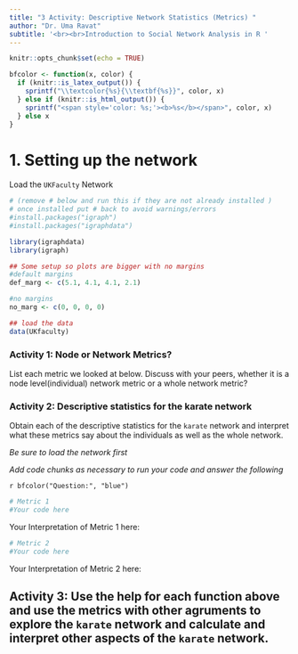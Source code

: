 ```yaml
---
title: "3 Activity: Descriptive Network Statistics (Metrics) "
author: "Dr. Uma Ravat"
subtitle: '<br><br>Introduction to Social Network Analysis in R '
---
```


```r
knitr::opts_chunk$set(echo = TRUE)
```

```r
bfcolor <- function(x, color) {
  if (knitr::is_latex_output()) {
    sprintf("\\textcolor{%s}{\\textbf{%s}}", color, x)
  } else if (knitr::is_html_output()) {
    sprintf("<span style='color: %s;'><b>%s</b></span>", color, x)
  } else x
}
```


# 1. Setting up the network 

Load the `UKFaculty` Network

```r
# (remove # below and run this if they are not already installed )
# once installed put # back to avoid warnings/errors
#install.packages("igraph")
#install.packages("igraphdata")

library(igraphdata)
library(igraph)

## Some setup so plots are bigger with no margins
#default margins
def_marg <- c(5.1, 4.1, 4.1, 2.1)

#no margins
no_marg <- c(0, 0, 0, 0)

## load the data
data(UKfaculty)
```



### Activity 1:  Node or Network Metrics? 

List  each metric we looked at below. Discuss with your peers, whether it is a node level(individual) network metric or a whole network metric? 


### Activity 2: Descriptive statistics for the karate network

Obtain each of the descriptive statistics for the `karate` network and interpret what these metrics say about the individuals as well as the whole network. 

_Be sure to load the network first_

_Add code chunks as necessary to run your code and answer the following_

`r bfcolor("Question:", "blue")`

```r
# Metric 1
#Your code here
```

Your Interpretation of Metric 1 here: 


```r
# Metric 2
#Your code here
```

Your Interpretation of Metric 2 here: 


## Activity 3: Use the help for each function above and use the metrics with other agruments to explore the `karate` network and calculate and interpret other aspects of the `karate` network. 
